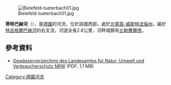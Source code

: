 {{Onesource|time=2020-08-14T04:36:16+00:00}}
{{Coord|51|58|7|N|8|27|53|E|display=title}}

[[Image:Bielefeld-tueterbach01.jpg|right]]

'''蒂特巴赫河'''（{{lang-de|Tüterbach}}），是[[德國|德國]]的河流，位於該國西部，處於[[北萊茵-威斯特法倫州|北萊茵-威斯特法倫州]]，屬於[[特呂格爾巴赫河|特呂格爾巴赫河]]的右支流，河道全長2.8公里，河畔城鎮有[[比勒費爾德|比勒費爾德]]。

==參考資料==
* [http://www.lanuv.nrw.de/fileadmin/lanuv/wasser/pdf/Gewaesserverzeichnis%20GSK3C.xls  Gewässerverzeichnis des Landesamtes für Natur, Umwelt und Verbraucherschutz NRW] {{Wayback|url=http://www.lanuv.nrw.de/fileadmin/lanuv/wasser/pdf/Gewaesserverzeichnis%20GSK3C.xls |date=20190808033656 }} (PDF; 1,1 MB)

{{Germany-geo-stub}}
[[Category:德國河流|Category:德國河流]]